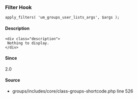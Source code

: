 
<UMBreadCrumb type="filter"/>

### Filter Hook    
    
```
apply_filters( 'um_groups_user_lists_args', $args );
```

#### Description
    <div class="description">
     Nothing to display.
    </div>

#### Since
<div class="description">
2.0
</div>

#### Source
  - <Link href="https://github.com/ultimatemember/groups/tree/2.3.0/includes/core/class--shortcode.php#L526">groups/includes/core/class-groups-shortcode.php</Link> <Link href="https://github.com/ultimatemember/groups/tree/2.3.0/includes/core/class--shortcode.php#L526">line 526</Link>

